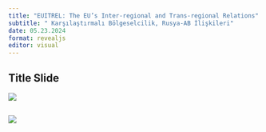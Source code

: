 ```yaml
---
title: "EUITREL: The EU’s Inter-regional and Trans-regional Relations"
subtitle: "	Karşılaştırmalı Bölgeselcilik, Rusya-AB İlişkileri"
date: 05.23.2024
format: revealjs
editor: visual
---
```


## Title Slide

![](images/Yeşil ile Küre Simgesi Gençlik Ağı Konferansı Afiş-19.png)

## 

![](images/14. hafta_page-0001.jpg)
